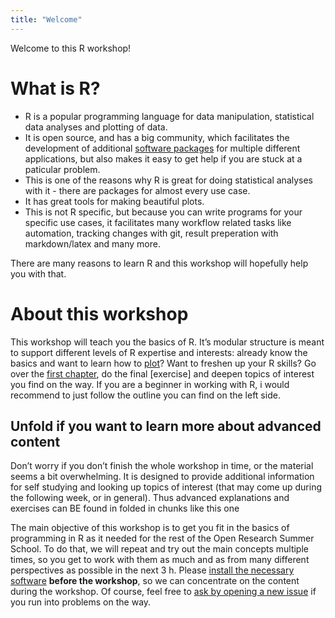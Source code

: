```yaml
---
title: "Welcome"
---
```


Welcome to this R workshop!

# What is R?

-   R is a popular programming language for data manipulation, statistical data analyses and plotting of data.
-   It is open source, and has a big community, which facilitates the development of additional [software packages](packages.qmd) for multiple different applications, but also makes it easy to get help if you are stuck at a paticular problem.
-   This is one of the reasons why R is great for doing statistical analyses with it - there are packages for almost every use case.
-   It has great tools for making beautiful plots.
-   This is not R specific, but because you can write programs for your specific use cases, it facilitates many workflow related tasks like automation, tracking changes with git, result preperation with markdown/latex and many more.

There are many reasons to learn R and this workshop will hopefully help you with that.

# About this workshop

This workshop will teach you the basics of R. It's modular structure is meant to support different levels of R expertise and interests: already know the basics and want to learn how to [plot](plotting.qmd)?
 Want to freshen up your R skills? 
Go over the [first chapter](the-big-picture.qmd), do the final \[exercise\] and deepen topics of interest you find on the way. If you are a beginner in working with R, i would recommend to just follow the outline you can find on the left side. 

::: {.callout}
## Unfold if you want to learn more about advanced content

Don't worry if you don't finish the whole workshop in time, or the material seems a bit overwhelming. It is designed to provide additional information for self studying and looking up topics of interest (that may come up during the following week, or in general). 
Thus advanced explanations and exercises can BE found in folded in chunks like this one 

:::

 The main objective of this workshop is to get you fit in the basics of programming in R as it needed for the rest of the Open Research Summer School. To do that, we will repeat and try out the main concepts multiple times, so you get to work with them as much and as from many different perspectives as possible in the next 3 h. Please [install the necessary software](setup.qmd) **before the workshop**, so we can concentrate on the content during the workshop. Of course, feel free to [ask by opening a new issue](https://github.com/nickhaf/r_tutorial/issues) if you run into problems on the way.
